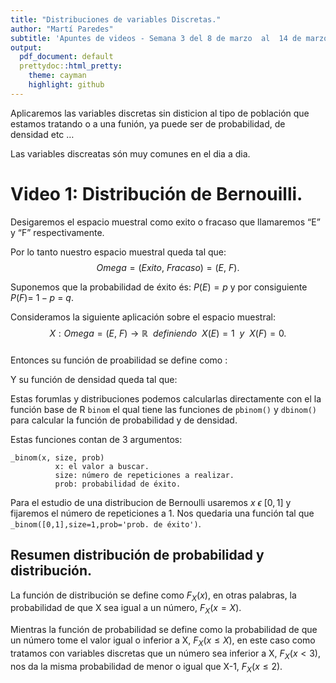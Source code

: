 ```yaml
---
title: "Distribuciones de variables Discretas."
author: "Martí Paredes"
subtitle: 'Apuntes de videos - Semana 3 del 8 de marzo  al  14 de marzo '
output:
  pdf_document: default
  prettydoc::html_pretty:
    theme: cayman
    highlight: github
---
```


Aplicaremos las variables discretas sin disticion al tipo de población que estamos
tratando o a una funión, ya puede ser de probabilidad, de densidad etc ...

Las variables discreatas són muy comunes en el dia a dia.\

# Video 1: Distribución de Bernouilli.

Desigaremos el espacio muestral como exito o fracaso que llamaremos "E" y "F" respectivamente.

Por lo tanto nuestro espacio muestral queda tal que: $$Omega = {(Exito,\ Fracaso)} = {(E,\ F)}.$$

Suponemos que la probabilidad de éxito és: $P(E) = p$ y por consiguiente $P(F) =\ 1-p \ = \ q$.

Consideramos la siguiente aplicación sobre el espacio muestral:
$$X:Omega = {(E,\ F}) \rightarrow \mathbb R \  \ definiendo\ \ X(E) = 1 \ \ y \ \ X(F) = 0.$$  
Entonces su función de proabilidad se define como :

Y su función de densidad queda tal que:

Estas forumlas y distribuciones podemos calcularlas directamente con el la función base de R `binom` el qual tiene las funciones de `pbinom()` y `dbinom()` para calcular la función de probabilidad y de densidad.

Estas funciones contan de 3 argumentos:

```
_binom(x, size, prob) 
          x: el valor a buscar.
          size: número de repeticiones a realizar. 
          prob: probabilidad de éxito.  
``` 
Para el estudio de una distribucion de Bernoulli usaremos $x\ \epsilon \ [0,1]$ y fijaremos el número de repeticiones a 1. Nos quedaria una función tal que `_binom([0,1],size=1,prob='prob. de éxito')`.

## Resumen distribución de probabilidad y distribución.

La función de distribución se define como $F_X(x)$, en otras palabras, la probabilidad de que X sea igual a un número, $F_X(x=X)$.

Mientras la función de probabilidad se define como la probabilidad de que un número tome el valor igual o inferior a X, $F_X(x \leq X)$, en este caso como tratamos con variables discretas que un número sea inferior a X, $F_X(x < 3)$, nos da la misma probabilidad de menor o igual que X-1, $F_X(x \leq 2)$.


